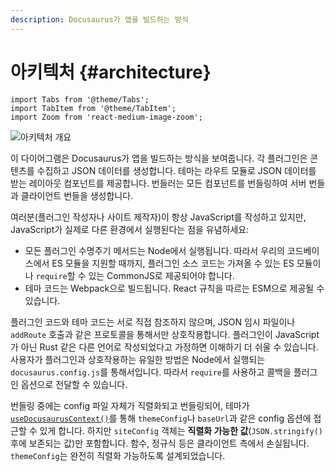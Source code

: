 ```yaml
---
description: Docusaurus가 앱을 빌드하는 방식
---
```


# 아키텍처 {#architecture}

```mdx-code-block
import Tabs from '@theme/Tabs';
import TabItem from '@theme/TabItem';
import Zoom from 'react-medium-image-zoom';
```

<Zoom>

![아키텍처 개요](/img/architecture.png)

</Zoom>

이 다이어그램은 Docusaurus가 앱을 빌드하는 방식을 보여줍니다. 각 플러그인은 콘텐츠를 수집하고 JSON 데이터를 생성합니다. 테마는 라우트 모듈로 JSON 데이터를 받는 레이아웃 컴포넌트를 제공합니다. 번들러는 모든 컴포넌트를 번들링하여 서버 번들과 클라이언트 번들을 생성합니다.

여러분(플러그인 작성자나 사이트 제작자)이 항상 JavaScript를 작성하고 있지만, JavaScript가 실제로 다른 환경에서 실행된다는 점을 유념하세요:

- 모든 플러그인 수명주기 메서드는 Node에서 실행됩니다. 따라서 우리의 코드베이스에서 ES 모듈을 지원할 때까지, 플러그인 소스 코드는 가져올 수 있는 ES 모듈이나 `require`할 수 있는 CommonJS로 제공되어야 합니다.
- 테마 코드는 Webpack으로 빌드됩니다. React 규칙을 따르는 ESM으로 제공될 수 있습니다.

플러그인 코드와 테마 코드는 서로 직접 참조하지 않으며, JSON 임시 파일이나 `addRoute` 호출과 같은 프로토콜을 통해서만 상호작용합니다. 플러그인이 JavaScript가 아닌 Rust 같은 다른 언어로 작성되었다고 가정하면 이해하기 더 쉬울 수 있습니다. 사용자가 플러그인과 상호작용하는 유일한 방법은 Node에서 실행되는 `docusaurus.config.js`를 통해서입니다. 따라서 `require`를 사용하고 콜백을 플러그인 옵션으로 전달할 수 있습니다.

번들링 중에는 config 파일 자체가 직렬화되고 번들링되어, 테마가 [`useDocusaurusContext()`](../docusaurus-core.mdx#useDocusaurusContext)를 통해 `themeConfig`나 `baseUrl`과 같은 config 옵션에 접근할 수 있게 합니다. 하지만 `siteConfig` 객체는 **직렬화 가능한 값**(`JSON.stringify()`후에 보존되는 값)만 포함합니다. 함수, 정규식 등은 클라이언트 측에서 손실됩니다. `themeConfig`는 완전히 직렬화 가능하도록 설계되었습니다.

